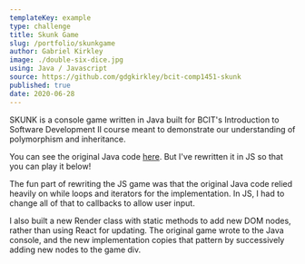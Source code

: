 ```yaml
---
templateKey: example
type: challenge
title: Skunk Game
slug: /portfolio/skunkgame
author: Gabriel Kirkley
image: ./double-six-dice.jpg
using: Java / Javascript
source: https://github.com/gdgkirkley/bcit-comp1451-skunk
published: true
date: 2020-06-28
---
```



SKUNK is a console game written in Java built for BCIT's Introduction to
Software Development II course meant to demonstrate our understanding of
polymorphism and inheritance.

You can see the original Java code
[here](https://github.com/gdgkirkley/bcit-comp1451-skunk). But I've rewritten it
in JS so that you can play it below!

The fun part of rewriting the JS game was that the original Java code relied
heavily on while loops and iterators for the implementation. In JS, I had to
change all of that to callbacks to allow user input.

I also built a new Render class with static methods to add new DOM nodes, rather
than using React for updating. The original game wrote to the Java console, and
the new implementation copies that pattern by successively adding new nodes to
the game div.

<SkunkGame />
